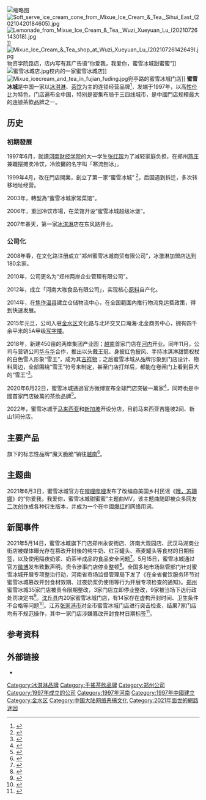 {{Infobox Company
| company_name = 蜜雪冰城股份有限公司
| company_name_en =  MIXUEBINGCHENG Co., Ltd.
| company_logo = MIXUEBINGCHENG.png
| company_slogan = 
| foundation = {{CHN}}[[河南省|河南省]][[郑州市|郑州市]][[金水区|金水区]][[未来路街道|燕庄]]<br>1997年6月
| local_code_name = CN
| local_code = 9141010567535195X9
| key_people = [[张红甫|张红甫]]（[[总裁|总裁]]）
| location<!--總部--> = {{CHN}}[[河南省|河南省]][[郑州市|郑州市]][[金水区|金水区]]文化路与北环交叉口瀚海·北金商务A座16楼
| products = [[调饮|茶饮]]、[[烘焙|烘焙]]及其他[[甜品|甜品]]
| homepage = {{url|https://www.mxbc.com}}
| founder = [[张红超|张红超]]
| industry = [[餐饮业|餐饮业]]
}}
[[File:Mixue_Ice_Cream_&_Tea_"Snow_King"_mascot_at_Lianfeng_Square.jpg|缩略图]]
[[File:Soft_serve_ice_cream_cone_from_Mixue_Ice_Cream_&_Tea,_Sihui_East_(20210420184605).jpg|thumb]]
[[File:Lemonade_from_Mixue_Ice_Cream_&_Tea,_Wuzi_Xueyuan_Lu_(20210726143018).jpg|thumb]]]]
[[File:Mixue_Ice_Cream_&_Tea_shop_at_Wuzi_Xueyuan_Lu_(20210726142649).jpg|thumb]]物资学院路店，店内写有其广告语“你爱我，我爱你，蜜雪冰城甜蜜蜜”]]
[[File:蜜雪冰城店.jpg|thumb]]校内的一家蜜雪冰城店]]
[[File:Mixue_icecream_and_tea_in_fujian_fuding.jpg|thumb]]宛亭路的蜜雪冰城门店]]
'''蜜雪冰城'''是中国一家以[[冰淇淋|冰淇淋]]、[[调饮|茶饮]]为主的连锁经营品牌<ref>{{Cite web|title=蜜雪冰城：“贫民窟”里的奶茶巨头  南方周末|url=https://www.infzm.com/contents/200797|accessdate=2021-02-22|work=www.infzm.com|archive-date=2021-07-02|archive-url=https://web.archive.org/web/20210702123336/https://www.infzm.com/contents/200797|dead-url=no}}</ref>，发端于1997年，以高[[性价比|性价比]]为特色，门店遍布全中国，特别是密集布局于三四线城市，是中國門店规模最大的连锁茶飲品牌之一。

==历史==
===初期發展===
1997年6月，就讀[[河南财经学院|河南财经学院]]的大一学生[[张红超|张红超]]为了减轻家庭负担，在郑州[[未来路街道|燕庄]]兼職摆摊卖冷饮，冷飲攤的名字叫「寒流刨冰」。

1999年4月，改在門店開業，創立了第一家“蜜雪冰城” <ref>{{Cite web|title=蜜雪冰城门店规模破万，河南品牌走向全球_央广网|url=http://hn.cnr.cn/cj/20200624/t20200624_525143418.shtml|access-date=2021-06-17|work=hn.cnr.cn|archive-date=2021-04-17|archive-url=https://web.archive.org/web/20210417165222/http://hn.cnr.cn/cj/20200624/t20200624_525143418.shtml|dead-url=no}}</ref>，后因遇到拆迁，多次转移地址经营。

2003年，轉型為“蜜雪冰城家常菜馆”。

2006年，重回冷饮市場，在菜馆开设“蜜雪冰城超级冰堡”。

2007年春天，第一家[[冰淇淋|冰淇淋]]店在东风路开业。

=== 公司化 ===
2008年春，在文化路注册成立“郑州蜜雪冰城商贸有限公司”，冰激淋加盟店达到180余家。

2010年，公司更名为“郑州两岸企业管理有限公司”。

2012年，成立「河南大咖食品有限公司」，实现核心[[原料|原料]]自产化。

2014年，在[[焦作|焦作]][[温县|温县]]建立仓储物流中心，在全国範圍內推行物流免运费政策，得到快速发展。

2015年元旦，公司入驻[[金水区|金水区]]文化路与北环交叉口瀚海·北金商务中心，拥有四千余平米的5A甲级[[写字楼|写字楼]]。

2018年，新建450亩的两岸集团产业园；[[越南|越南]]首家门店在[[河内|河内]]开业。同年11月，公司与营销公司[[华与华|华与华]]合作，推出以头戴王冠、身披红色披风、手持冰淇淋甜筒权杖的白色雪人形象“雪王”，成为其[[吉祥物|吉祥物]]；之后蜜雪冰城从品牌形象到门店设计、物料周边，全部围绕“雪王”符号来制定，甚至门店打烊后，都能在卷闸门上看到巨大的“雪王”<ref>{{cite news |author1=俞瑶 |author2=蔡晓仪 |title=蜜雪冰城，失去“雪王”？ |url=https://finance.sina.com.cn/tech/2021-10-13/doc-iktzscyx9473799.shtml |accessdate=2022-01-02 |work=红星新闻 |date=2021-10-13}}</ref>。

2020年6月22日，蜜雪冰城通過官方微博宣布全球門店突破一萬家<ref>{{Cite web|title=蜜雪冰城全球门店突破万家|url=https://www.bjnews.com.cn/detail/159280870215740.html|date=2020-06-22|publisher=新京报|author=王子揚|language=zh-cn|access-date=2021-02-22|archive-date=2021-07-02|archive-url=https://web.archive.org/web/20210702123336/https://www.bjnews.com.cn/detail/159280870215740.html|dead-url=no}}</ref>，同時也是中國首家門店破萬的茶飲品牌<ref>{{Cite web|title=分店過萬估值200億元　你聽都沒聽過的奶茶店正挑戰喜茶龍頭地位|url=https://www.hk01.com/%E5%8D%B3%E6%99%82%E4%B8%AD%E5%9C%8B/541556/%E5%88%86%E5%BA%97%E9%81%8E%E8%90%AC%E4%BC%B0%E5%80%BC200%E5%84%84%E5%85%83-%E4%BD%A0%E8%81%BD%E9%83%BD%E6%B2%92%E8%81%BD%E9%81%8E%E7%9A%84%E5%A5%B6%E8%8C%B6%E5%BA%97%E6%AD%A3%E6%8C%91%E6%88%B0%E5%96%9C%E8%8C%B6%E9%BE%8D%E9%A0%AD%E5%9C%B0%E4%BD%8D|date=2020-06-22|publisher=香港01|author=外灘|language=zh-hk|access-date=2021-04-16|archive-date=2021-04-19|archive-url=https://web.archive.org/web/20210419094112/https://www.hk01.com/%E5%8D%B3%E6%99%82%E4%B8%AD%E5%9C%8B/541556/%E5%88%86%E5%BA%97%E9%81%8E%E8%90%AC%E4%BC%B0%E5%80%BC200%E5%84%84%E5%85%83-%E4%BD%A0%E8%81%BD%E9%83%BD%E6%B2%92%E8%81%BD%E9%81%8E%E7%9A%84%E5%A5%B6%E8%8C%B6%E5%BA%97%E6%AD%A3%E6%8C%91%E6%88%B0%E5%96%9C%E8%8C%B6%E9%BE%8D%E9%A0%AD%E5%9C%B0%E4%BD%8D|dead-url=no}}</ref>。

2022年，蜜雪冰城于[[马来西亚|马来西亚]]和[[新加坡|新加坡]]开设分店，目前马来西亚吉隆坡2间、新山1间分店。

==主要产品==
旗下的标志性品牌“魔天脆脆”销往[[越南|越南]]<ref>{{Cite web|title=3元/支卖到爆，茶饮店要不要学习蜜雪冰城上冰淇淋？|url=https://www.jiemian.com/article/5593433.html|accessdate=2021-02-22|date=2021-01-25|publisher=界面新闻|language=zh-cn|archive-date=2021-07-02|archive-url=https://web.archive.org/web/20210702123336/https://www.jiemian.com/article/5593433.html|dead-url=no}}</ref>。
==主题曲==
2021年6月3日，蜜雪冰城官方在[[哔哩哔哩|哔哩哔哩]]发布了改编自美国乡村民谣《[[哦，苏珊娜|哦，苏珊娜]]》的“你爱我，我爱你，蜜雪冰城甜蜜蜜”主题曲MV，该主题曲随即被众多网友[[二次创作|二次创作]]成各种衍生版本，并成为一个在中國[[爆红|爆红]]的网络用词。

== 新聞事件 ==
2021年5月14日，蜜雪冰城旗下门店郑州永安街店、济南大观园店、武汉马湖商业街店被媒体曝光存在篡改开封後的纯牛奶、红豆罐头、燕麦罐头等食材的日期标签，以及使用隔夜奶浆、奶茶半成品的食品安全问题<ref>{{Cite web|title=蜜雪冰城的“秘密”：篡改开封食材日期、过夜奶浆仍使用|url=https://news.sina.com.cn/minsheng/2021-05-17/doc-ikmyaawc5868823.shtml|access-date=2021-06-17|date=2021-05-17|last=郭帅|work=news.sina.com.cn|archive-date=2021-06-24|archive-url=https://web.archive.org/web/20210624200959/https://news.sina.com.cn/minsheng/2021-05-17/doc-ikmyaawc5868823.shtml|dead-url=no}}</ref>。5月15日，蜜雪冰城通过官方[[微博|微博]]发布致歉声明，责令涉事门店停业整顿<ref>{{Cite web|title=被曝篡改食材开封日期等，“蜜雪冰城”致歉：涉事门店停业整顿_澎湃质量报告_澎湃新闻-The Paper|url=https://www.thepaper.cn/newsDetail_forward_12694254|access-date=2021-06-17|work=www.thepaper.cn|archive-date=2021-06-24|archive-url=https://web.archive.org/web/20210624200141/https://www.thepaper.cn/newsDetail_forward_12694254|dead-url=no}}</ref>。全国多地市场监管部门针对蜜雪冰城开展专项整治行动，河南省市场监督管理局下发了《在全省餐饮服务环节对蜜雪冰城篡改开封食材效期、过夜奶浆仍使用等行为开展专项检查的通知》。[[郑州市|郑州]]蜜雪冰城35家门店被责令限期整改，3家门店立即停业整改，9家被当场下达行政处罚决定书<ref>{{Cite web|title=蜜雪冰城被曝光使用过期原材料，郑州多家门店被监管部门调查，今天结果来了_检查|url=http://www.sohu.com/a/466956987_121102595|access-date=2021-06-17|work=www.sohu.com|language=en|archive-date=2021-07-02|archive-url=https://web.archive.org/web/20210702123337/https://www.sohu.com/a/466956987_121102595|dead-url=no}}</ref>。[[沈丘县|沈丘县]]内20家蜜雪冰城门店，有14家存在虚构开封时间、卫生条件不合格等问题<ref>{{Cite web|title=虚构开封时间、卫生条件不合格，我县14家蜜雪冰城存在问题-沈丘县人民政府|url=http://www.shenqiu.gov.cn/newslast_28303.html|access-date=2021-06-17|work=www.shenqiu.gov.cn|archive-date=2021-06-24|archive-url=https://web.archive.org/web/20210624200009/http://www.shenqiu.gov.cn/newslast_28303.html|dead-url=no}}</ref>。江苏[[张家港市|张家港市]]对全市蜜雪冰城门店进行突击检查，结果7家门店均有不规范操作，其中一家门店涉嫌篡改开封食材日期标签<ref>{{Cite web|title=张家港监管部门突击检查7家“蜜雪冰城”门店，发现均有不规范操作 - 天津滨海网|url=http://bhsb.tjbhnews.com/guonei/2021/0527/38999.html|access-date=2021-06-17|work=bhsb.tjbhnews.com|archive-date=2021-06-24|archive-url=https://web.archive.org/web/20210624202758/http://bhsb.tjbhnews.com/guonei/2021/0527/38999.html|dead-url=no}}</ref>。

==参考资料==
{{reflist}}

==外部链接==
{{external media
|video1=[https://www.bilibili.com/video/BV1wv41157Rr 蜜雪冰城主题曲MV 中英双语版]
}}
* {{Official websites|https://www.mxbc.com/}}

[[Category:冰淇淋品牌|Category:冰淇淋品牌]]
[[Category:手搖茶飲品牌|Category:手搖茶飲品牌]]
[[Category:郑州公司|Category:郑州公司]]
[[Category:1997年成立的公司|Category:1997年成立的公司]]
[[Category:1997年河南|Category:1997年河南]]
[[Category:1997年中國建立|Category:1997年中國建立]]
[[Category:金水区|Category:金水区]]
[[Category:中国大陆网络恶搞文化|Category:中国大陆网络恶搞文化]]
[[Category:2021年面世的網路迷因|Category:2021年面世的網路迷因]]